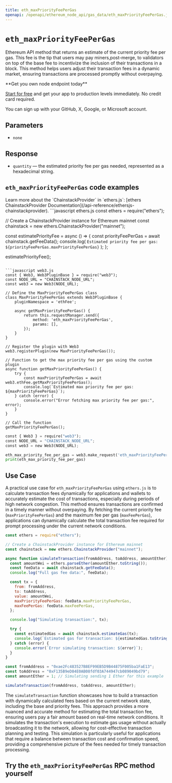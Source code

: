 ---
title: eth_maxPriorityFeePerGas
openapi: /openapi/ethereum_node_api/gas_data/eth_maxPriorityFeePerGas.json POST /0a9d79d93fb2f4a4b1e04695da2b77a7
---

# `eth_maxPriorityFeePerGas`

Ethereum API method that returns an estimate of the current priority fee per gas. This fee is the tip that users may pay miners,post-merge, to validators on top of the base fee to incentivize the inclusion of their transactions in a block. This method helps users adjust their transaction fees in a dynamic market, ensuring transactions are processed promptly without overpaying.

<Check>
**Get you own node endpoint today**

[Start for free](https://console.chainstack.com/) and get your app to production levels immediately. No credit card required.

You can sign up with your GitHub, X, Google, or Microsoft account.
</Check>


## Parameters

* `none`

## Response

* `quantity` — the estimated priority fee per gas needed, represented as a hexadecimal string.

## `eth_maxPriorityFeePerGas` code examples

<Note>
Learn more about the `ChainstackProvider` in `ethers.js`: [ethers ChainstackProvider Documentation](/api-reference/ethersjs-chainstackprovider).
</Note>

<CodeGroup>
```javascript ethers.js
const ethers = require("ethers");

// Create a ChainstackProvider instance for Ethereum mainnet
const chainstack = new ethers.ChainstackProvider("mainnet");

const estimatePriorityFee = async () => {
  const priorityFeePerGas = await chainstack.getFeeData();
  console.log(
    `Estimated priority fee per gas: ${priorityFeePerGas.maxPriorityFeePerGas}`
  );
};

estimatePriorityFee();
```

```javascript web3.js
const { Web3, Web3PluginBase } = require("web3");
const NODE_URL = "CHAINSTACK_NODE_URL";
const web3 = new Web3(NODE_URL);

// Define the MaxPriorityFeePerGas class
class MaxPriorityFeePerGas extends Web3PluginBase {
    pluginNamespace = 'ethFee';

    async getMaxPriorityFeePerGas() {
        return this.requestManager.send({
            method: 'eth_maxPriorityFeePerGas',
            params: [],
        });
    }
}

// Register the plugin with Web3
web3.registerPlugin(new MaxPriorityFeePerGas());

// Function to get the max priority fee per gas using the custom plugin
async function getMaxPriorityFeePerGas() {
    try {
        const maxPriorityFeePerGas = await web3.ethFee.getMaxPriorityFeePerGas();
        console.log(`Estimated max priority fee per gas: ${maxPriorityFeePerGas}`);
    } catch (error) {
        console.error("Error fetching max priority fee per gas:", error);
    }
}

// Call the function
getMaxPriorityFeePerGas();
```

```python web3.py
const { Web3 } = require("web3");
const NODE_URL = "CHAINSTACK_NODE_URL";
const web3 = new Web3(NODE_URL);

eth_max_priority_fee_per_gas = web3.make_request('eth_maxPriorityFeePerGas', [])
print(eth_max_priority_fee_per_gas)
```
</CodeGroup>


## Use Case

A practical use case for `eth_maxPriorityFeePerGas` using `ethers.js` is to calculate transaction fees dynamically for applications and wallets to accurately estimate the cost of transactions, especially during periods of high network congestion. This method ensures transactions are confirmed in a timely manner without overpaying. By fetching the current priority fee (`maxPriorityFeePerGas`) and the maximum fee per gas (`maxFeePerGas`), applications can dynamically calculate the total transaction fee required for prompt processing under the current network conditions.

```javascript JavaScript
const ethers = require("ethers");

// Create a ChainstackProvider instance for Ethereum mainnet
const chainstack = new ethers.ChainstackProvider("mainnet");

async function simulateTransaction(fromAddress, toAddress, amountEther) {
  const amountWei = ethers.parseEther(amountEther.toString());
  const feeData = await chainstack.getFeeData();
  console.log("Full gas fee data:", feeData);

  const tx = {
    from: fromAddress,
    to: toAddress,
    value: amountWei,
    maxPriorityFeePerGas: feeData.maxPriorityFeePerGas,
    maxFeePerGas: feeData.maxFeePerGas,
  };

  console.log("Simulating transaction:", tx);

  try {
    const estimatedGas = await chainstack.estimateGas(tx);
    console.log(`Estimated gas for transaction: ${estimatedGas.toString()}`);
  } catch (error) {
    console.error(`Error simulating transaction: ${error}`);
  }
}

const fromAddress = "0xae2Fc483527B8EF99EB5D9B44875F005ba1FaE13";
const toAddress = "0xF135B9eD84E0AB08fdf03A744947cb089049bd79";
const amountEther = 1; // Simulating sending 1 Ether for this example

simulateTransaction(fromAddress, toAddress, amountEther);
```


The `simulateTransaction` function showcases how to build a transaction with dynamically calculated fees based on the current network state, including the base and priority fees. This approach provides a more nuanced and accurate method for estimating the total transaction fee, ensuring users pay a fair amount based on real-time network conditions. It simulates the transaction's execution to estimate gas usage without actually broadcasting it to the network, allowing for cost-effective transaction planning and testing. This simulation is particularly useful for applications that require a balance between transaction cost and confirmation speed, providing a comprehensive picture of the fees needed for timely transaction processing.

## Try the `eth_maxPriorityFeePerGas` RPC method yourself